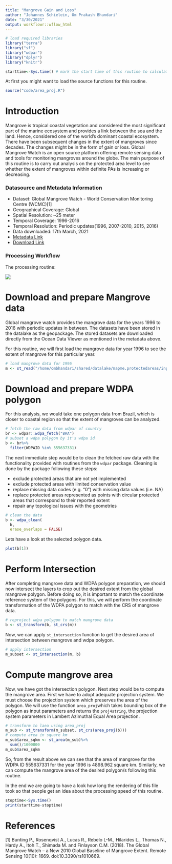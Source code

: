 ```yaml
---
title: "Mangrove Gain and Loss"
author: "Johannes Schielein, Om Prakash Bhandari"
date: "3/30/2021"
output: workflowr::wflow_html
---
```


```r
# load required libraries
library("terra")
library("sf")
library("wdpar")
library("dplyr")
library("knitr")

starttime<-Sys.time() # mark the start time of this routine to calculate processing time at the end
```

At first you might want to load the source functions for this routine. 
```r
source("code/area_proj.R")
```

# Introduction

Mangrove is tropical coastal vegetation and considered the most significant part of the marine ecosystem and provides a link between the sea and the land. Hence, considered one of the world's dominant coastal ecosystem. There have been subsequent changes in the extent of mangroves since decades. The changes might be in the form of gain or loss. Global Mangrove Watch is an open source platform offering remote sensing data and tools for monitoring mangroves around the globe. 
The main purpose of this routine is to carry out analysis on the protected area level to see whether the extent of mangroves within definite PAs is increasing or decreasing. 

### Datasource and Metadata Information

- Dataset: Global Mangrove Watch - World Conservation Monitoring Centre (WCMC)[1]
- Geographical Coverage: Global
- Spatial Resolution: ~25 meter
- Temporal Coverage: 1996-2016
- Temporal Resolution: Periodic updates(1996, 2007-2010, 2015, 2016)
- Data downloaded: 17th March, 2021
- [Metadata Link]("https://data.unep-wcmc.org/pdfs/45/GMW_001_Metadata.pdf?1560444488")
- [Download Link]("https://data.unep-wcmc.org/datasets/45")


### Processing Workflow

The processing routine:

![](assets/workflows/gmw_area_routine.png)


# Download and prepare Mangrove data

Global mangrove watch provides the mangrove data for the years 1996 to 2016 with periodic updates in between. The datasets have been stored in the datalake as the geopackage. The stored datasets are downloaded directly from the Ocean Data Viewer as mentioned in the metadata above. 

For this routine, we will first load the mangrove data for year 1996 to see the extent of mangrove for this particular year.

```r

# load mangrove data for 1996
m <- st_read("/home/ombhandari/shared/datalake/mapme.protectedareas/input/global_mangrove_watch/gmw-v2-1996-valid.gpkg")
```

# Download and prepare WDPA polygon

For this analysis, we would take one polygon data from Brazil, which is closer to coastal region so that the extent of mangroves can be analyzed.



```r

# fetch the raw data from wdpar of country
br <- wdpar::wdpa_fetch("BRA")
# subset a wdpa polygon by it's wdpa id
b <- br%>%
  filter(WDPAID %in% 555637331)
```


The next immediate step would be to clean the fetched raw data with the functionality provided with routines from the `wdpar` package. Cleaning is done by the package following these steps:

- exclude protected areas that are not yet implemented
- exclude protected areas with limited conservation value
- replace missing data codes (e.g. "0") with missing data values (i.e. NA)
- replace protected areas represented as points with circular protected areas that correspond to their reported extent
- repair any topological issues with the geometries

```r

# clean the data
b <- wdpa_clean(
  b,
  erase_overlaps = FALSE)
```

Lets have a look at the selected polygon data.

```r

plot(b[1])
```


# Perform Intersection

After completing mangrove data and WDPA polygon preparation, we should now intersect the layers to crop out the desired extent from the global mangrove polygon. Before doing so, it is important to match the coordinate reference system of the polygons. For this, we will perform the coordinate transformation of the WDPA polygon to match with the CRS of mangrove data.

```r

# reproject wdpa polygon to match mangrove data
b <- st_transform(b, st_crs(m))
```

Now, we can apply `st_intersection` function to get the desired area of intersection between mangrove and wdpa polygon.

```r

# apply intersection
m_subset <- st_intersection(m, b)
```

# Compute mangrove area

Now, we have got the intersection polygon. Next step would be to compute the mangrove area. First we have to adopt adequate projection system. We must choose the projection system which preserves the area of the polygon. We will use the function `area_proj`which takes bounding box of the polygon as input parameters and returns the `proj4string`, the projection system parameters in Lambert Azimuthal Equal Area projection.

```r

# transform to laea using area_proj
m_sub <- st_transform(m_subset, st_crs(area_proj(b)))
# compute area in square km
m_sub$area_sqkm <- st_area(m_sub)%>%
  sum()/1000000
m_sub$area_sqkm
```
So, from the result above we can see that the area of mangrove for the WDPA ID 555637331 for the year 1996 is 4898.962 square km. 
Similarly, we can compute the mangrove area of the desired polygon/s following this routine.


In the end we are going to have a look how long the rendering of this file took so that people get an idea about the processing speed of this routine.
```r

stoptime<-Sys.time()
print(starttime-stoptime)
```

# References

[1] Bunting P., Rosenqvist A., Lucas R., Rebelo L-M., Hilarides L., Thomas N., Hardy A., Itoh T., Shimada M. and Finlayson C.M. (2018). The Global Mangrove Watch – a New 2010 Global Baseline of Mangrove Extent. Remote Sensing 10(10): 1669. doi:10.3390/rs1010669.
